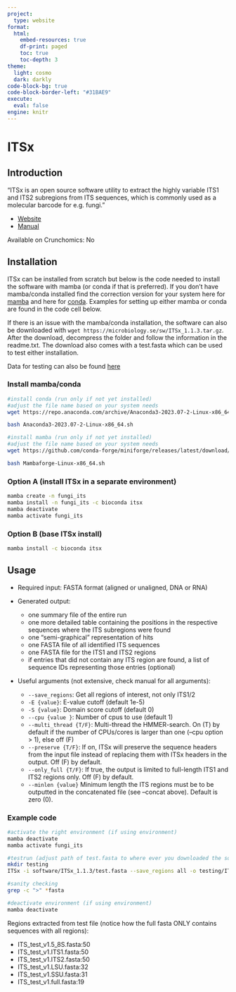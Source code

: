 ---
project:
  type: website
format:
  html:
    embed-resources: true
    df-print: paged
    toc: true
    toc-depth: 3
theme:
  light: cosmo
  dark: darkly
code-block-bg: true
code-block-border-left: "#31BAE9"
execute:
  eval: false
engine: knitr
---


# ITSx

## Introduction

"ITSx is an open source software utility to extract the highly variable ITS1 and ITS2 subregions from ITS sequences, which is commonly used as a molecular barcode for e.g. fungi." 

- [Website](https://microbiology.se/software/itsx/)
- [Manual](https://microbiology.se/publ/itsx_users_guide.pdf)

Available on Crunchomics: No


## Installation 

ITSx can be installed from scratch but below is the code needed to install the software with mamba (or conda if that is preferred). If you don't have mamba/conda installed find the correction version for your system here for [mamba](https://github.com/conda-forge/miniforge#mambaforge) and here for [conda](https://www.anaconda.com/download). Examples for setting up either mamba or conda are found in the code cell below.

If there is an issue with the mamba/conda installation, the software can also be downloaded with `wget https://microbiology.se/sw/ITSx_1.1.3.tar.gz`. After the download, decompress the folder and follow the information in the readme.txt. The download also comes with a test.fasta which can be used to test either installation.

Data for testing can also be found [here](https://github.com/ScienceParkStudyGroup/software_information/data/itsx/)


### Install mamba/conda

```{bash}
#install conda (run only if not yet installed)
#adjust the file name based on your system needs
wget https://repo.anaconda.com/archive/Anaconda3-2023.07-2-Linux-x86_64.sh

bash Anaconda3-2023.07-2-Linux-x86_64.sh

#install mamba (run only if not yet installed)
#adjust the file name based on your system needs
wget https://github.com/conda-forge/miniforge/releases/latest/download/Mambaforge-Linux-x86_64.sh

bash Mambaforge-Linux-x86_64.sh
```

### Option A (install ITSx in a separate environment)

```{bash}
mamba create -n fungi_its
mamba install -n fungi_its -c bioconda itsx
mamba deactivate
mamba activate fungi_its
```

### Option B (base ITSx install)

```{bash}
mamba install -c bioconda itsx
```



## Usage

- Required input: FASTA format (aligned or unaligned, DNA or RNA)

- Generated output:
  - one summary file of the entire run 
  - one more detailed table containing the positions in the respective sequences where the
ITS subregions were found
  - one "semi-graphical" representation of hits 
  - one FASTA file of all identified ITS sequences
  - one FASTA file for the ITS1 and ITS2 regions
  - if entries that did not contain any ITS region are found, a list of sequence IDs
representing those entries (optional)

- Useful arguments (not extensive, check manual for all arguments):
  - `--save_regions`: Get all regions of interest, not only ITS1/2
  - `-E {value}`: E-value cutoff (default 1e-5)
  - `-S {value}`: Domain score cutoff (default 0) 
  - `--cpu {value }`: Number of cpus to use (default 1)
  - `--multi_thread {T/F}`: Multi-thread the HMMER-search. On (T) by default if the number of CPUs/cores is larger than one (--cpu option > 1), else off (F)
  - `--preserve {T/F}`: If on, ITSx will preserve the sequence headers from the input file instead of replacing them with ITSx headers in the output. Off (F) by default.
  - `--only_full {T/F}`: If true, the output is limited to full-length ITS1 and ITS2 regions only. Off (F) by default.
  - `--minlen {value}` Minimum length the ITS regions must be to be outputted in
the concatenated file (see --concat above). Default is zero (0).


### Example code

```{bash}
#activate the right environment (if using environment)
mamba deactivate
mamba activate fungi_its

#testrun (adjust path of test.fasta to where ever you downloaded the software)
mkdir testing
ITSx -i software/ITSx_1.1.3/test.fasta --save_regions all -o testing/ITS_test_v1

#sanity checking
grep -c ">" *fasta

#deactivate environment (if using environment)
mamba deactivate
```

Regions extracted from test file (notice how the full fasta ONLY contains sequences with all regions):

- ITS_test_v1.5_8S.fasta:50
- ITS_test_v1.ITS1.fasta:50
- ITS_test_v1.ITS2.fasta:50
- ITS_test_v1.LSU.fasta:32
- ITS_test_v1.SSU.fasta:31
- ITS_test_v1.full.fasta:19


